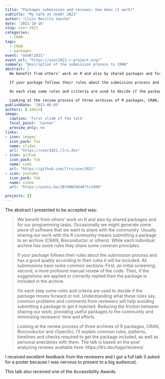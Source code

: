 ```yaml
---
title: "Packages submission and reviews; how does it work?"
subtitle: "My talk at UseR! 2021"
author: "Lluís Revilla Sancho"
date: '2021-10-16'
slug: user-2021
categories:
  - CRAN
tags:
  - CRAN
  - packages
event: "UseR!2021"
event_url: "https://user2021.r-project.org/"
summary: "Description of the submission process to CRAN"
abstract: |
  We benefit from others’ work on R and also by shared packages and for our programming tasks. Occasionally we might generate some piece of software that we want to share with the community. Usually sharing our work with the R community means submitting a package to an archive (CRAN, Bioconductor or others). While each individual archive has some rules they share some common principles.

  If your package follows their rules about the submission process and has a good quality according to their rules it will be included. All submissions have some common sections: First, an initial screening; second, a more profound manual review of the code. Then, if the suggestions are applied or correctly replied then the package is included in the archive.

  On each step some rules and criteria are used to decide if the package moves forward or not. Understanding what these rules say, common problems and comments from reviewers will help avoiding submitting a package to get it rejected. Reducing the friction between sharing our work, providing useful packages to the community and minimizing reviewers’ time and efforts.

  Looking at the review process of three archives of R packages, CRAN, Bioconductor and rOpenSci, I’ll explain common rules, patterns, timelines and checks required to get the package included, as well as personal anecdotes with them. The talk is based on the post analyzing reviews available here: https://llrs.dev/tags/reviews/
publishDate: '2021-06-05'
authors: [-admin]
image:
  caption: 'First slide of the talk'
  focal_point: 'Center'
  preview_only: no
links:
- icon: images
  icon_pack: fas
  name: slides
  url: "https://user2021.llrs.dev"
- icon: github
  icon_pack: fab
  name: code
  url: "https://github.com/llrs/user2021"
- icon: youtube
  icon_pack: fab
  name: video
  url: "https://youtu.be/2B7H8WJOX40?t=3300"

projects: []
---
```


The abstract I presented to be accepted was:

> We benefit from others’ work on R and also by shared packages and for our programming tasks. Occasionally we might generate some piece of software that we want to share with the community. Usually sharing our work with the R community means submitting a package to an archive (CRAN, Bioconductor or others). While each individual archive has some rules they share some common principles.
>
> If your package follows their rules about the submission process and has a good quality according to their rules it will be included. All submissions have some common sections: First, an initial screening; second, a more profound manual review of the code. Then, if the suggestions are applied or correctly replied then the package is included in the archive.
>
> On each step some rules and criteria are used to decide if the package moves forward or not. Understanding what these rules say, common problems and comments from reviewers will help avoiding submitting a package to get it rejected. Reducing the friction between sharing our work, providing useful packages to the community and minimizing reviewers’ time and efforts.
>
> Looking at the review process of three archives of R packages, CRAN, Bioconductor and rOpenSci, I’ll explain common rules, patterns, timelines and checks required to get the package included, as well as personal anecdotes with them. The talk is based on the post analyzing reviews available here: https://llrs.dev/tags/reviews/

I received excellent feedback from the reviewers and I got a full talk (I asked for a poster because I was nervous to present to a big audience).

This talk also received one of the Accessibility Awards. 

